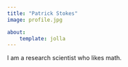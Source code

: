 ```yaml
---
title: "Patrick Stokes"
image: profile.jpg

about:
    template: jolla
---
```


I am a research scientist who likes math.